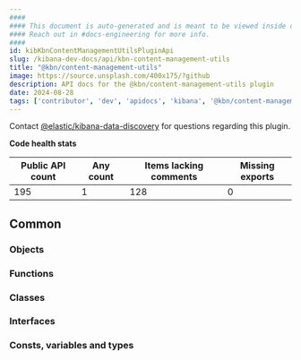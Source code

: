 ```yaml
---
####
#### This document is auto-generated and is meant to be viewed inside our experimental, new docs system.
#### Reach out in #docs-engineering for more info.
####
id: kibKbnContentManagementUtilsPluginApi
slug: /kibana-dev-docs/api/kbn-content-management-utils
title: "@kbn/content-management-utils"
image: https://source.unsplash.com/400x175/?github
description: API docs for the @kbn/content-management-utils plugin
date: 2024-08-28
tags: ['contributor', 'dev', 'apidocs', 'kibana', '@kbn/content-management-utils']
---
```




Contact [@elastic/kibana-data-discovery](https://github.com/orgs/elastic/teams/kibana-data-discovery) for questions regarding this plugin.

**Code health stats**

| Public API count  | Any count | Items lacking comments | Missing exports |
|-------------------|-----------|------------------------|-----------------|
| 195 | 1 | 128 | 0 |

## Common

### Objects
<DocDefinitionList data={kbnContentManagementUtilsObj.common.objects}/>

### Functions
<DocDefinitionList data={kbnContentManagementUtilsObj.common.functions}/>

### Classes
<DocDefinitionList data={kbnContentManagementUtilsObj.common.classes}/>

### Interfaces
<DocDefinitionList data={kbnContentManagementUtilsObj.common.interfaces}/>

### Consts, variables and types
<DocDefinitionList data={kbnContentManagementUtilsObj.common.misc}/>

